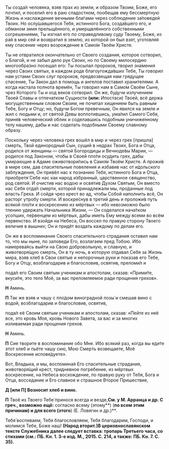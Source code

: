 
Ты созда́л человека, взяв прах из земли, и образом Твоим, Боже, его почтил, и посели́л его в раю сладостном, пообещав ему бессмертную Жизнь и наслаждение вечными бла́гами через соблюдение за́поведей Твоих. Но ослу́шавшегося Тебя, истинного Бога, созда́вшего его, и обманом змия прельщённого, и умерщвлённого собственными согрешениями, Ты изгнал его по справедливому суду Твоему, Боже, из ра́я в мир сей и возвратил в землю, из которой он был взят, уготовля́я ему спасение через возрождение в Само́м Твоём Христе.

Ты не отвратился окончательно от Своего создания, которое сотворил, о Благо́й, и не забыл дело рук Своих, но по Своему милосердию многообра́зно посещал его: Ты посылал пророков, творил зна́мения через Своих святых, в каждом роде благоугожда́вших Тебе, Ты говорил нам устами Своих слуг пророков, предвозвещая нам грядущее спасение, Ты Закон дал в помощь и ангелов поставил хранителями. А когда настала полнота времён, Ты говорил нам в Само́м Своём Сыне, чрез Которого Ты и ход веков сотворил. Он же, будучи излучением Твоей Славы и отпечатком Сущности **(или:** Ипостаси<R>)</R> Твоей, всё держа могущественным словом Своим, не почитал хищением быть равным Тебе, Богу и Отцу; но, будучи Богом превечным, Он явился на земле и жил с людьми и, от святой Девы воплотившись, ума́лил Самого́ Себя, приня́в человеческий облик и соделавшись подобным уничиже́нному телу нашему, дабы и нас соделать подобными Своему славному образу.

Поскольку через человека грех вошёл в мир и через грех <R>[</R>пришла<R>]</R> смерть, Твой единородный Сын, сущий в недрах Твоих, Бога и Отца, родился от женщины — святой Богородицы и Вечноде́вы Марии, — родился под Законом, чтобы в Своей пло́ти осудить грех, дабы умирающие в Адаме оживотвори́лись в Само́м Твоём Христе. А прожи́в в мире сем, дав спасительные повеления и избавив нас от и́дольского заблуждения, Он привёл нас к познанию Тебя, истинного Бога и Отца, приобретя́ Себе нас как народ и́збранный, царственное священство, род святой. И очистив нас водою и освятив Духом Святым, Он вместо нас Себя отда́л смерти, которой принадлежали мы, про́данные под власть Греха. И сойдя чрез крест во ад, чтобы Собой наполнить всё, Он расторг утробу смерти. И воскре́снув в третий день и проложи́в путь всякой пло́ти к воскресению из мёртвых — ибо невозможно было тлению удержать Начальника Жизни, — Он соделался нача́тком усопших, пе́рвенцем из мёртвых, дабы иметь Ему между всеми во всём первенство. И взойдя на Небеса, Он воссел по правую сторону Твоего величия в вышних; Он и придёт воздать каждому по делам его.

Он же в воспоминание Своего спасительного страдания оставил нам то, что мы ныне, по заповеди Его, возлагаем пред Тобою. Ибо намерева́ясь выйти на Свою добровольную, и славную, и животворя́щую смерть, Он в ту ночь, в которую отдавал Себя за Жизнь мира, взяв хлеб в Свои святые и непорочные руки и показав его Тебе, Богу и Отцу, возблагодарив и благословив, освятив, преломи́л и

пода́л его Своим святым ученикам и апостолам, сказав: «Прими́те, вкуси́те, это тело Моё, за вас преломляемое ради прощения грехов».

**Н** Аминь.

**П**  Так же взяв и чашу с пло́дом виноградной лозы́ и смешав вино с водой, возблагодарив и благословив, освятив,

пода́л её Своим святым ученикам и апостолам, сказав: «Пейте из неё все, это кровь Моя, кровь Нового Завета, за вас и за многих изливаемая ради прощения грехов.

**Н** Аминь.

**П** Сие творите в воспоминание обо Мне. Ибо всякий раз, когда вы еди́те этот хлеб и пьёте чашу сию, Мою Смерть возвещаете, Моё Воскресение испове́дуете».

Вот, Владыка, и мы, воспомина́я Его спасительные страдания, животворя́щий крест, тридневное погребение, из мёртвых воскресение, на Небеса восхождение, по правую руку от Тебя, Бога и Отца, восседание и Его славное и страшное Второе Пришествие,

**Д [или П] Возносит хлеб и вино.**

**П** Твоё из Твоего Тебе́ принося всегда и везде,<Tooltip>**См. у М. Арранца и др. С греч., возможно ещё:** согласно всему <R>(</R>этому**) (**по всем этим причинам<R>)</R> и для всего <R>(</R>этого**) (Е. Ловягин и др.)**.</Tooltip>

Тебя́ воспеваем, Тебя благословляем, Тебя благодарим, Господи, и молимся Тебе, Боже наш! **(Народ вторит.)**<Tooltip>**В церковнославянском тексте Служебника далее следует вставка: тропарь Третьего часа, со стихами (см.: ПБ. Кн. 1. 3-е изд. М., 2015. С. 214, а также: ПБ. Кн. 7. С. 35).**</Tooltip>
